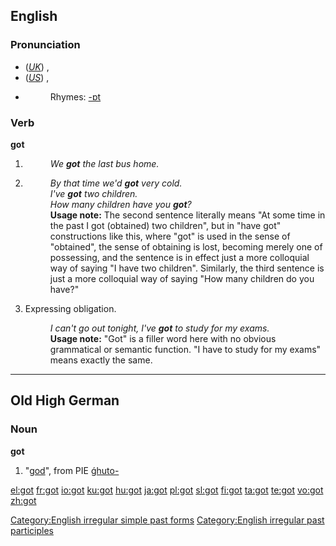 ==English==

{{rank|de|whole|find|191|got|let|world|thing}}

===Pronunciation===
*(''[[Received Pronunciation|UK]]'') {{IPA|'gɒt}}, {{SAMPA|"gQt}}
*(''[[General American|US]]'') {{IPA|ˈgɑt}}, {{SAMPA|"gAt}}
*{{audio|en-us-got.ogg|Audio (US)}}
*:Rhymes: [[Rhymes:English:-ɒt|-ɒt]]

===Verb===
'''got'''

# {{simple past of|''[[get]]''}}
#:''We '''got''' the last bus home.''
# {{UK}} {{past participle of|[[get]]}}
#:''By that time we'd '''got''' very cold.''
#:''I've '''got''' two children.''
#:''How many children have you '''got'''?''
#:'''Usage note:''' The second sentence literally means "At some time in the past I got (obtained) two children", but in "have got" constructions like this, where "got" is used in the sense of "obtained", the sense of obtaining is lost, becoming merely one of possessing, and the sentence is in effect just a more colloquial way of saying "I have two children". Similarly, the third sentence is just a more colloquial way of saying "How many children do you have?"
#Expressing obligation.
#:''I can't go out tonight, I've '''got''' to study for my exams.''
#:'''Usage note:''' "Got" is a filler word here with no obvious grammatical or semantic function. "I have to study for my exams" means exactly the same. 

[[Category:English irregular simple past forms]]
[[Category:English irregular past participles]]

----

==Old High German==

===Noun===
'''got'''

# "[[god]]", from PIE [[ǵhuto-]]

[[el:got]]
[[fr:got]]
[[io:got]]
[[ku:got]]
[[hu:got]]
[[ja:got]]
[[pl:got]]
[[sl:got]]
[[fi:got]]
[[ta:got]]
[[te:got]]
[[vo:got]]
[[zh:got]]